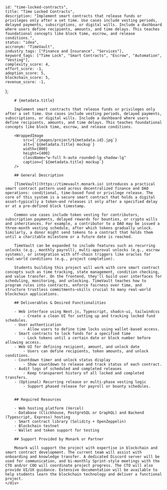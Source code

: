 
    
    id: "time-locked-contracts",
    title: "Time Locked Contracts",
    description: "Implement smart contracts that release funds or privileges only after a set time. Use cases include vesting periods, delayed payments, subscriptions, or digital wills. Include a dashboard where users define recipients, amounts, and time delays. This teaches foundational concepts like block time, escrow, and release conditions.",
    status: "idea",
    accronym: "TimeVault",
    industry_tags: ["Finance and Insurance", "Services"],
    keyword_tags: ["Time Lock", "Smart Contracts", "Escrow", "Automation", "Vesting"],
    complexity_score: 4,
    effort_score: -1,
    adoption_score: 5,
    blockchain_score: 5,
    revenue_score: -1,
};

<div className="flex">
    <div className="hidden sticky top-0">
        <ProjectMetadata metadata={metadata} />
    </div>
    <div className="w-full">

        # {metadata.title}

        Implement smart contracts that release funds or privileges only after a set time. Use cases include vesting periods, delayed payments, subscriptions, or digital wills. Include a dashboard where users define recipients, amounts, and time delays. This teaches foundational concepts like block time, escrow, and release conditions.
        
        <WrappedImage
            src={`/images/project/${metadata.id}.jpg`}
            alt={`${metadata.title} mockup`}
            width={800}
            height={400}
            className="w-full h-auto rounded-lg shadow-lg"
            caption={`${metadata.title} mockup`}
        />

        ## General Description

        [TimeVault](https://timevault.monark.io) introduces a practical smart contract pattern used across decentralized finance and DAO operations: conditional, time-based fund or privilege release. The core of this system is a secure smart contract that holds a digital asset—typically a token—and releases it only after a specified delay or at a pre-defined block timestamp.
        
        Common use cases include token vesting for contributors, subscription payments, delayed rewards for bounties, or crypto wills and inheritances. For example, a contributor to a DAO may be issued a three-month vesting schedule, after which tokens gradually unlock. Similarly, a donor might send tokens to a contract that holds them until a charitable milestone or a future date is reached.
        
        TimeVault can be expanded to include features such as recurring unlocks (e.g., monthly payroll), multi-approval unlocks (e.g., escrow systems), or integration with off-chain triggers like oracles for real-world conditions (e.g., project completion).
        
        Students building this project will work with core smart contract concepts such as time tracking, state management, condition checking, and value transfer. On the frontend, they'll build user interfaces for scheduling, monitoring, and unlocking. TimeVault teaches how to program rules into contracts, enforce fairness over time, and structure trustless commitments—skills crucial to many real-world blockchain applications.

        ## Deliverables & Desired Functionalities

        - Web interface using Next.js, Typescript, shadcn-ui, tailwindcss
            - Create a clean UI for setting up and tracking locked fund schedules. 
        - User authentication 
            - Allow users to define time locks using wallet-based access.
        - Smart contracts to lock funds for a specified time
            - Lock tokens until a certain date or block number before allowing access.
        - Web UI for defining recipient, amount, and unlock date
            - Users can define recipients, token amounts, and unlock conditions.
        - Countdown timer and unlock status display
            - Show countdown to release and track status of each contract.
        - Audit logs of scheduled and completed releases
            - Keep transparent history of all locked and completed transfers.
        - (Optional) Recurring release or multi-phase vesting logic
            - Support phased release for payroll or bounty schedules.


        ## Required Resources

        - Web hosting platform (Vercel)
        - Database (Clickhouse, PostgreSQL or GraphQL) and Backend (Typescript, Express) hosting
        - Smart contract library (Solidity + OpenZeppelin)
        - Blockchain testnet
        - Wallet and token support for testing

        ## Support Provided by Monark or Partner

        Monark will support the project with expertise in blockchain and smart contract development. The current team will assist with onboarding and knowledge transfer. A dedicated Discord server will be used for communication, and bi-monthly Sprint-style meetings with the CTO and/or COO will coordinate project progress. The CTO will also provide UI/UX guidance. Extensive documentation will be available to help students learn the blockchain technology and deliver a functional project.
    </div>
</div>